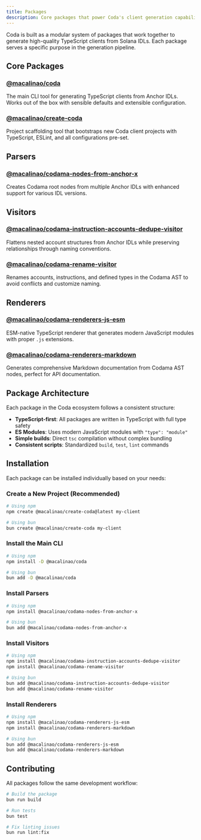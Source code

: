 ```yaml
---
title: Packages
description: Core packages that power Coda's client generation capabilities
---
```


Coda is built as a modular system of packages that work together to generate high-quality TypeScript clients from Solana IDLs. Each package serves a specific purpose in the generation pipeline.

## Core Packages

### [@macalinao/coda](/docs/packages/coda)

The main CLI tool for generating TypeScript clients from Anchor IDLs. Works out of the box with sensible defaults and extensible configuration.

### [@macalinao/create-coda](/docs/packages/create-coda)

Project scaffolding tool that bootstraps new Coda client projects with TypeScript, ESLint, and all configurations pre-set.

## Parsers

### [@macalinao/codama-nodes-from-anchor-x](/docs/packages/codama-nodes-from-anchor-x)

Creates Codama root nodes from multiple Anchor IDLs with enhanced support for various IDL versions.

## Visitors

### [@macalinao/codama-instruction-accounts-dedupe-visitor](/docs/packages/codama-instruction-accounts-dedupe-visitor)

Flattens nested account structures from Anchor IDLs while preserving relationships through naming conventions.

### [@macalinao/codama-rename-visitor](/docs/packages/codama-rename-visitor)

Renames accounts, instructions, and defined types in the Codama AST to avoid conflicts and customize naming.

## Renderers

### [@macalinao/codama-renderers-js-esm](/docs/packages/codama-renderers-js-esm)

ESM-native TypeScript renderer that generates modern JavaScript modules with proper `.js` extensions.

### [@macalinao/codama-renderers-markdown](/docs/packages/codama-renderers-markdown)

Generates comprehensive Markdown documentation from Codama AST nodes, perfect for API documentation.

## Package Architecture

Each package in the Coda ecosystem follows a consistent structure:

- **TypeScript-first**: All packages are written in TypeScript with full type safety
- **ES Modules**: Uses modern JavaScript modules with `"type": "module"`
- **Simple builds**: Direct `tsc` compilation without complex bundling
- **Consistent scripts**: Standardized `build`, `test`, `lint` commands

## Installation

Each package can be installed individually based on your needs:

### Create a New Project (Recommended)

```bash
# Using npm
npm create @macalinao/create-coda@latest my-client

# Using bun
bun create @macalinao/create-coda my-client
```

### Install the Main CLI

```bash
# Using npm
npm install -D @macalinao/coda

# Using bun
bun add -D @macalinao/coda
```

### Install Parsers

```bash
# Using npm
npm install @macalinao/codama-nodes-from-anchor-x

# Using bun
bun add @macalinao/codama-nodes-from-anchor-x
```

### Install Visitors

```bash
# Using npm
npm install @macalinao/codama-instruction-accounts-dedupe-visitor
npm install @macalinao/codama-rename-visitor

# Using bun
bun add @macalinao/codama-instruction-accounts-dedupe-visitor
bun add @macalinao/codama-rename-visitor
```

### Install Renderers

```bash
# Using npm
npm install @macalinao/codama-renderers-js-esm
npm install @macalinao/codama-renderers-markdown

# Using bun
bun add @macalinao/codama-renderers-js-esm
bun add @macalinao/codama-renderers-markdown
```

## Contributing

All packages follow the same development workflow:

```bash
# Build the package
bun run build

# Run tests
bun test

# Fix linting issues
bun run lint:fix
````
